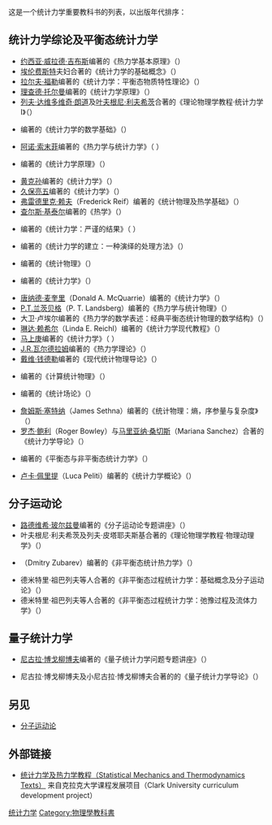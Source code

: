 这是一个统计力学重要教科书的列表，以出版年代排序：

== 统计力学综论及平衡态统计力学 ==

* [[约西亚·威拉德·吉布斯|约西亚·威拉德·吉布斯]]编著的《热力学基本原理》（{{cite book |last=Gibbs |first=Josiah Willard |title=Elementary Principles in Statistical Mechanics|url=https://archive.org/details/elementaryprinc02gibbgoog |year=1902 |publisher=Charles Scribner's Sons |location=New York}}）
* [[保罗·埃伦费斯特|埃伦费斯特]]夫妇合著的《统计力学的基础概念》（{{cite book | author=Ehrenfest, Paul and Tatiana | title=The conceptual foundations of the statistical approach in mechanics | year=1912}}）
* [[拉尔夫·福勒|拉尔夫·福勒]]编著的《统计力学：平衡态物质特性理论》（{{cite book | author=Fowler, R. H. | title=Statistical mechanics : the theory of the properties of matter in equilibrium | url=https://archive.org/details/statisticalmecha00fowl | location=Cambridge | publisher=University Press | year=1929}}）
* [[理查德·托尔曼|理查德·托尔曼]]编著的《统计力学原理》（{{cite book | author=Tolman, Richard C. | title=The principles of statistical mechanics | location=New York | publisher=Dover | year=1979|ISBN=0-486-63896-0}}）
* [[列夫·达维多维奇·朗道|列夫·达维多维奇·朗道]]及[[叶夫根尼·利夫希茨|叶夫根尼·利夫希茨]]合著的《理论物理学教程·统计力学I》（{{cite book | author=Landau, Lev Davidovich; and Lifshitz, Evgeny Mikhailovich | title=Statistical Physics I}}）
* {{link-en|亚历山大·欣钦|Aleksandr Khinchin}}编著的《统计力学的数学基础》（{{cite book | author=Khinchin, Aleksandr Ya. | title=Mathematical Foundations of Statistical Mechanics | year=1943 }}）
*[[阿诺·索末菲|阿诺·索末菲]]编著的《热力学与统计力学》（ {{cite book | author=Sommerfeld, Arnold; ed: F. Bopp, J. Meixner | title=Thermodynamics and statistical mechanics | year=1952}}）
* {{link-en|德克·特哈尔|Dirk ter Haar}}编著的《统计力学原理》（{{cite book | author=ter Haar, Dirk | title=Elements of statistical mechanics | location=London | publisher=Constable | year=1954}}）
* [[黄克孙|黄克孙]]编著的《统计力学》（{{cite book | author=Huang, Kerson | title=Statistical mechanics | url=https://archive.org/details/statisticalmecha00huan | location=New York | publisher=Wiley | year=1963 | isbn= 0-471-41760-2}}）
* [[久保亮五|久保亮五]]编著的《统计力学》（{{cite book | author=Kubo, Ryogo et al. | title=Statistical mechanics | url=https://archive.org/details/statisticalmecha0000kubo_d3t4 | location=Amsterdam | publisher=North-Holland | year=1965 | isbn=0-444-10637-5}}）
* [[弗雷德里克·赖夫|弗雷德里克·赖夫]]（Frederick Reif）编著的《统计物理及热学基础》（{{cite book | author=Reif, Frederick | title=Fundamentals of Statistical and Thermal Physics | url=https://archive.org/details/fundamentalsofst00fred | publisher=McGraw-Hill | year=1965 | isbn=0-07-051800-9}}）
* [[查尔斯·基泰尔|查尔斯·基泰尔]]编著的《热学》（{{cite book | author=Kittel, Charles | title=Thermal Physics | location=Chichester | publisher=Wiley | year=1969 | isbn = 0-471-49030-X}}）
* {{link-en|大卫·卢埃尔|David Ruelle}}编著的《统计力学：严谨的结果》（{{cite book | author=Ruelle, David | title=Statistical Mechanics: Rigorous Results | location=New York | publisher=Benjamin | year=1969|ISBN=0-8053-8361-1}} ）
* {{link-en|奥利弗·彭罗斯|Oliver Penrose}}编著的《统计力学的建立：一种演绎的处理方法》（{{cite book |author=Penrose, Oliver | title=Foundations of statistical mechanics : a deductive treatment | location=Oxford | publisher=Pergamon | year=1970 | isbn = 0-08-013314-2}}）
* {{link-en|弗朗茨·曼德尔|Franz Mandl}}编著的《统计物理》（{{cite book | author-link= | author=Mandl, Franz | title=Statistical physics | url=https://archive.org/details/statisticalphysi00fman| location=Chichester | publisher=Wiley | year=1971 | isbn=0-471-56658-6}}）
* {{link-en|拉吉·帕西利亚|Raj Pathria}}编著的《统计力学》（{{cite book | author-link=| author=Pathria, R. K. | title=Statistical Mechanics | location=Oxford | publisher=Pergamon | year = 1972 | isbn=0-08-016747-0}}）
* [[唐纳德·麦奎里|唐纳德·麦奎里]]（Donald A. McQuarrie）编著的《统计力学》（{{cite book | author-link= | author=McQuarrie, Donald A. | title=Statistical mechanics | location=New York | publisher=Harper & Row | year=1975 | isbn=0-06-044366-9}}）
* [[P.T.兰茨贝格|P.T.兰茨贝格]]（P. T. Landsberg）编著的《热力学与统计物理》（{{cite book | author-link= | author=Landsberg, P. T. | title=Thermodynamics and statistical mechanics | publisher=Oxford University Press | year=1978 | isbn=0-19-851142-6}}）
* 大卫·卢埃尔编著的《热力学的数学表述：经典平衡态统计物理的数学结构》（{{cite book | author=Ruelle, David | title=Thermodynamic formalism : the mathematical structures of classical equilibrium statistical mechanics | url=https://archive.org/details/thermodynamicfor0000ruel | publisher=Addison-Wesley | year=1978 | isbn= 0-201-13504-3}}）
* [[琳达·赖希尔|琳达·赖希尔]]（Linda E. Reichl）编著的《统计力学现代教程》（{{cite book | author=Reichl, Linda E | title=A modern course in statistical physics | location= London | publisher=Edward Arnold | year = 1980 | isbn=0-7131-2777-5 | id=ISBN 0-7131-3517-4. ISBN 0-7131-2789-9. ISBN 0-292-75051-X. ISBN 0-292-75080-3}}）
* [[马上庚|马上庚]]编著的《统计力学》（{{cite book | author=Ma, Shang-keng | title=Statistical mechanics | location=Singapore | publisher=World Scientific | year=1985 | isbn=9971-966-06-9 | id=ISBN 9971-966-07-7}} ）
* [[J.R.瓦尔德拉姆|J.R.瓦尔德拉姆]]编著的《热力学理论》（{{cite book | author-link= | author=Waldram, J. R. | title=The theory of thermodynamics | location=Cambridge | publisher=University Press | year=1985 | isbn=0-521-28796-0}}）
* [[戴维·钱德勒|戴维·钱德勒]]编著的《现代统计物理导论》（{{cite book | author=Chandler, David | title=Introduction to Modern Statistical Mechanics | publisher=Oxford University Press | year = 1987 | isbn=0-19-504277-8}}）
* {{link-en|威廉·胡佛|William G. Hoover}}编著的《计算统计物理》（{{cite book | author-link= | author=Hoover, Wm. G. | title=Computational Statistical Mechanics | publisher=Elsevier | year=1991 | isbn=0-444-88192-1 | url=http://williamhoover.info/book.pdf | access-date=2015-08-25 | archive-date=2015-04-12 | archive-url=https://web.archive.org/web/20150412015244/http://williamhoover.info/book.pdf | dead-url=no }}）
* {{link-en|迈赫兰·卡达尔|Mehran Kardar}}编著的《统计场论》（{{cite book | author-link= | author=Kardar, Mehran | title= Statistical Physics of Fields |publisher=Cambridge University Press | year = 2007 | isbn=978-0-521-87341-3}}）
* [[詹姆斯·塞特纳|詹姆斯·塞特纳]]（James Sethna）编著的《统计物理：熵，序参量与复杂度》（{{cite book | author-link= | author=Sethna, James | title= Statistical Mechanics: Entropy, Order Parameters, and Complexity |publisher=Oxford University Press | year = 2006 | isbn=0-19-856677-8}}）
* [[罗杰·鲍利|罗杰·鲍利]]（Roger Bowley）与[[马里亚纳·桑切斯|马里亚纳·桑切斯]]（Mariana Sanchez）合著的《统计力学导论》（{{cite book | author=Bowley, Roger and Sanchez, Mariana | title= Introductory Statistical Mechanics|publisher=Oxford University Press | year = 2000 | isbn=978-0-19-850576-1}}）
* {{link-en|卡罗琳·凡弗利特|Carolyne M. Van Vliet}}编著的《平衡态与非平衡态统计力学》（{{cite book | author-link= | author=Van Vliet, Carolyne M. | title= Equilibrium and Non-equilibrium Statistical Mechanics | publisher=World Scientific Publishing Company | year=2008 | isbn=978-981-270-477-1}}）
* [[卢卡·佩里提|卢卡·佩里提]]（Luca Peliti）编著的《统计力学概论》（{{cite book | author=Peliti, Luca | title= Statistical Mechanics in a Nutshell | publisher=Princeton University Press | year=2011 | isbn=978-0-691-14529-7}}）

== 分子运动论 ==

* [[路德维希·玻尔兹曼|路德维希·玻尔兹曼]]编著的《分子运动论专题讲座》（{{cite book | author=Boltzmann, Ludwig | title=Lectures on gas theory | year=1896, 1898}}）
* 叶夫根尼·利夫希茨及列夫·皮塔耶夫斯基合著的《理论物理学教程·物理动理学》（{{cite book | author=Lifshitz, E. M.; and Pitaevskii, L. P. | title=Physical kinetics}}）
* {{link-en|德米特里·祖巴列夫|Dmitry Zubarev}}（Dmitry Zubarev）编著的《非平衡态统计热力学》（{{cite book |title=Nonequilibrium Statistical Thermodynamics |last=Zubarev, D. N. |first= |authorlink= |year=1974 |publisher=Consultants Bureau |location=New York |isbn=978-0-306-10895-2 |page= |pages= |url=http://books.google.com/books?id=SQy3AAAAIAAJ&hl=ru&source=gbs_ViewAPI |access-date=2015-08-25 |archive-date=2015-10-19 |archive-url=https://web.archive.org/web/20151019095825/https://books.google.com/books?id=SQy3AAAAIAAJ&hl=ru&source=gbs_ViewAPI |dead-url=no }}）
* 德米特里·祖巴列夫等人合著的《非平衡态过程统计力学：基础概念及分子运动论》（{{cite book |title=Statistical Mechanics of Nonequilibrium Processes: Basic Concepts, Kinetic Theory |last=Zubarev, D. N. |first= |authorlink= |author2=Morozov V.|author3=Ropke G. |year=1996 |publisher=John Wiley & Sons |location= |isbn=3-05-501708-0 |page= |pages= |url= }}）
* 德米特里·祖巴列夫等人合著的《非平衡态过程统计力学：弛豫过程及流体力学》（{{cite book |title=Statistical Mechanics of Nonequilibrium Processes: Relaxation and Hydrodynamic Processes |last=Zubarev, D. N.|first= |authorlink= |author2=Morozov V.|author3=Ropke G. |year=1997 |publisher=John Wiley & Sons |location= |isbn=3-527-40084-2 |page= |pages= |url= }}）

==量子统计力学==
* [[尼古拉·博戈柳博夫|尼古拉·博戈柳博夫]]编著的《量子统计力学问题专题讲座》（{{cite book |title=Lectures on Quantum Statistics. Problems of Statistical Mechanics of Quantum Systems |last=Bogoliubov, N. N.|first= |authorlink= |year=1967–1970 |publisher=Gordon and Breach |location=New York |isbn= |page= |pages= |url= }}）

* 尼古拉·博戈柳博夫及小尼古拉·博戈柳博夫合著的的《量子统计力学导论》（{{cite book |title=Introduction to Quantum Statistical Mechanics |last=Bogoliubov, N. N.|first= |authorlink= |author2=N. N. Bogolubov, Jnr. |year=1992 |publisher=Gordon and Breach |location=New York |isbn=2-88124-879-9 |page= |pages= |url= }}）

==另见==

*[[分子运动论|分子运动论]]

== 外部链接 ==
* [http://stp.clarku.edu/books/ 统计力学及热力学教程（Statistical Mechanics and Thermodynamics Texts）] {{Wayback|url=http://stp.clarku.edu/books/ |date=20150826055324 }} 来自克拉克大学课程发展项目（Clark University curriculum development project）

[[Category:统计力学|统计力学]]
[[Category:物理學教科書|Category:物理學教科書]]